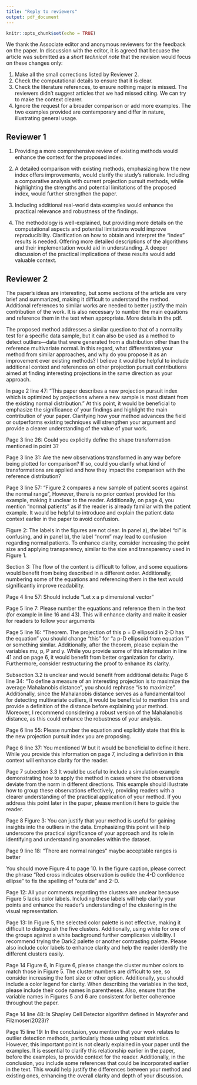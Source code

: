 ```yaml
---
title: "Reply to reviewers"
output: pdf_document
---
```


```r
knitr::opts_chunk$set(echo = TRUE)
```

We thank the Associate editor and anonymous reviewers for the feedback on the paper. In discussion with the editor, it is agreed that becuase the article was submitted as a *short technical note* that the revision would focus on these changes only: 

1. Make all the small corrections listed by Reviewer 2.
2. Check the computational details to ensure that it is clear.
3. Check the literature references, to ensure nothing major is missed. The reviewers didn’t suggest articles that we had missed citing. We can try to make the context clearer.
4. Ignore the request for a broader comparison or add more examples. The two examples provided are contemporary and differ in nature, illustrating general usage.

## Reviewer 1

1. Providing a more comprehensive review of existing methods would enhance the context for the proposed index.

\textcolor{purple}{The introduction was slightly expanded, and two new references added to provide additional context.}

2. A detailed comparison with existing methods, emphasizing how the new index offers improvements, would clarify the study's rationale. Including a comparative analysis with current projection pursuit methods, while highlighting the strengths and potential limitations of the proposed index, would further strengthen the paper.

\textcolor{purple}{This is first work that allows the comparison of a reference normal distribution to observations using projection pursuit, and a projection pursuit guided tour. New text in the introduction helps clarify this.}


3. Including additional real-world data examples would enhance the practical relevance and robustness of the findings.

\textcolor{purple}{The two examples used in the paper illustrate different uses of this work in practical settings. The first example uses simulated data for privacy purposes but the data reflects patterns seen in clinical data. The text has been modified to make this clear. There is no room in a short technical report to add more examples.}

4. The methodology is well-explained, but providing more details on the computational aspects and potential limitations would improve reproducibility. Clarification on how to obtain and interpret the "index" results is needed. Offering more detailed descriptions of the algorithms and their implementation would aid in understanding. A deeper discussion of the practical implications of these results would add valuable context.

\textcolor{purple}{XXXX need to add something? There is also the implementation and its documentation we could point to...}

## Reviewer 2

The paper's ideas are interesting, but some sections of the article are very brief and summarized, making it difficult to understand the method. Additional references to similar works are needed to better justify the main contribution of the work. It is also necessary to number the main equations and reference them in the text when appropriate. More details in the pdf.

\textcolor{purple}{The introduction has been expanded slightly with two more references added to provide more context. XXX check where we could be more clear...}

\textcolor{purple}{We have added numbering to the main equations such that they can be referenced in the explanations, this should make the derivation easier to follow. XXX to check @Annalisa}

The proposed method addresses a similar question to that of a normality test for a specific data sample, but it can also be used as a method to detect outliers—data that were generated from a distribution other than the reference multivariate normal. In this regard, what differentiates your method from similar approaches, and why do you propose it as an improvement over existing methods? I believe it would be helpful to include additional context and references on other projection pursuit contributions aimed at finding interesting projections in the same direction as your approach.

\textcolor{purple}{Done}

In page 2 line 47: “This paper describes a new projection pursuit index which is optimized by projections where a new sample is most distant from the existing normal distribution.” At this point, it would be beneficial to emphasize the significance of your findings and highlight the main contribution of your paper. Clarifying how your method advances the field or outperforms existing techniques will strengthen your argument and provide a clearer understanding of the value of your work.

\textcolor{purple}{We have added a short review of traditional outlier detection methods and relevant methods here, and emphasized where they currently do not apply.}

Page 3 line 26: Could you explicitly define the shape transformation mentioned in point 3?

\textcolor{purple}{We have rephrased points 2 and 3 to make this more clear.}

Page 3 line 31: Are the new observations transformed in any way before being plotted for comparison? If so, could you clarify what kind of transformations are applied and how they impact the comparison with the reference distribution?

\textcolor{purple}{The new data needs to be pre-processed in the same manner as the reference distribution. For example, if the reference distribution is scaled using means and standard deviations of historical data, these same means and standard deviations need to be used to scale the new data.  XXX Add some sentences to make this clear in the paper}

Page 3 line 57: “Figure 2 compares a new sample of patient scores against the normal range”, However, there is no prior context provided for this example, making it unclear to the reader. Additionally, on page 4, you mention “normal patients” as if the reader is already familiar with the patient example. It would be helpful to introduce and explain the patient data context earlier in the paper to avoid confusion.

\textcolor{purple}{The text in section 2 has been changed to remove any specialist language. The explanation is also more detailed now.}

Figure 2: The labels in the figures are not clear. In panel a), the label “ci” is confusing, and in panel b), the label “norm” may lead to confusion regarding normal patients. To enhance clarity, consider increasing the point size and applying transparency, similar to the size and transparency used in Figure 1.

\textcolor{purple}{This figure has been modified to make it clearer, and to correspond with the changed text in the section.}

Section 3: The flow of the content is difficult to follow, and some equations would benefit from being described in a different order. Additionally, numbering some of the equations and referencing them in the text would significantly improve readability.

\textcolor{purple}{We have numbered the main equations and now use referencing in the description. XXX check flow of content @Annalisa}

Page 4 line 57: Should include “Let x a p dimensional vector”

\textcolor{purple}{This has been added.}

Page 5 line 7: Please number the equations and reference them in the text (for example in line 16 and 43). This will enhance clarity and make it easier for readers to follow your arguments

\textcolor{purple}{Equation numbers and references have been added.}


Page 5 line 16: “Theorem. The projection of this p = D ellipsoid in 2-D has the equation” you should change “this” for “a p-D ellipsoid from equation 1” or something similar. Additionally, after the theorem, please explain the variables mu, p, P and y. While you provide some of this information in line 41 and on page 6, it would benefit from better organization for clarity. Furthermore, consider restructuring the proof to enhance its clarity.

\textcolor{purple}{XXX todo @Annalisa}

Subsection 3.2 is unclear and would benefit from additional details:
Page 6 line 34: “To define a measure of an interesting projection is to maximize the average Mahalanobis distance”, you should rephrase “is to maximize”. Additionally, since the Mahalanobis distance serves as a fundamental tool for detecting multivariate outliers, it would be beneficial to mention this and provide a definition of the distance before explaining your method. Moreover, I recommend considering a robust version of the Mahalanobis distance, as this could enhance the robustness of your analysis.

\textcolor{purple}{XXX todo @Ursula}
\textcolor{purple}{XXX I think we actually implicitly use robust version, since we use robust estimation when getting the covariance for the data in the second example}

Page 6 line 55: Please number the equation and explicitly state that this is the new projection pursuit index you are proposing.

\textcolor{purple}{Done.}

Page 6 line 37: You mentioned W but it would be beneficial to define it here. While you provide this information on page 7, including a definition in this context will enhance clarity for the reader.

\textcolor{purple}{We have moved the default definition for W to where it is first mentioned.}

Page 7 subection 3.3 It would be useful to include a simulation example demonstrating how to apply the method in cases where the observations deviate from the norm in different directions. This example should illustrate how to group these observations effectively, providing readers with a clearer understanding of the practical application of your method. If you address this point later in the paper, please mention it here to guide the reader.

\textcolor{purple}{XXX todo @Ursula (this is done in the second example, will mention it, not add simulations)}


Page 8 Figure 3: You can justify that your method is useful for gaining insights into the outliers in the data. Emphasizing this point will help underscore the practical significance of your approach and its role in identifying and understanding anomalies within the dataset.

\textcolor{purple}{XXX todo @Ursula}

Page 9 line 18: “There are normal ranges” maybe acceptable ranges is better

\textcolor{purple}{Done}

You should move Figure 4 to page 10. In the figure caption, please correct the phrase “Red cross indicates observation is outide the 4-D confidence ellipse” to fix the spelling of “outside” and 2-D.

\textcolor{purple}{XXX todo @Ursula (spelling is fixed, check position when other changes are done)}

Page 12: All your comments regarding the clusters are unclear because Figure 5 lacks color labels. Including these labels will help clarify your points and enhance the reader’s understanding of the clustering in the visual representation.

\textcolor{purple}{XXX todo @Ursula}

Page 13: In Figure 5, the selected color palette is not effective, making it difficult to distinguish the five clusters. Additionally, using white for one of the groups against a white background further complicates visibility. I recommend trying the Dark2 palette or another contrasting palette. Please also include color labels to enhance clarity and help the reader identify the different clusters easily.

\textcolor{purple}{XXX todo @Ursula}

Page 14 Figure 6, In Figure 6, please change the cluster number colors to match those in Figure 5. The cluster numbers are difficult to see, so consider increasing the font size or other option. Additionally, you should include a color legend for clarity. When describing the variables in the text, please include their code names in parentheses. Also, ensure that the variable names in Figures 5 and 6 are consistent for better coherence throughout the paper.

\textcolor{purple}{XXX todo @Ursula}

Page 14 line 48: Is Shapley Cell Detector algorithm defined in Mayrofer and Filzmoser(2023)?

\textcolor{purple}{XXX todo @Ursula (it is, check if this needs to be made more clear in the paper)}


Page 15 line 19: In the conclusion, you mention that your work relates to outlier detection methods, particularly those using robust statistics. However, this important point is not clearly explained in your paper until the examples. It is essential to clarify this relationship earlier in the paper, before the examples, to provide context for the reader. Additionally, in the conclusion, you include some references that could be incorporated earlier in the text. This would help justify the differences between your method and existing ones, enhancing the overall clarity and depth of your discussion.

\textcolor{purple}{XXX todo (check with what we change in the introduction)}


